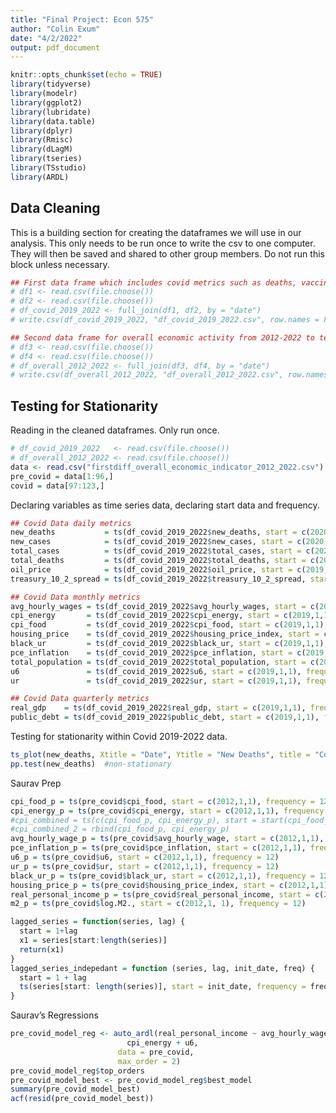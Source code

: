 ```yaml
---
title: "Final Project: Econ 575"
author: "Colin Exum"
date: "4/2/2022"
output: pdf_document
---
```


```r
knitr::opts_chunk$set(echo = TRUE)
library(tidyverse)
library(modelr)
library(ggplot2)
library(lubridate)
library(data.table)
library(dplyr)
library(Rmisc)
library(dLagM)
library(tseries)
library(TSstudio)
library(ARDL)
```


## Data Cleaning ##
This is a building section for creating the dataframes we will use in our analysis. This only needs to be run once to write the csv to one computer. They will then be saved and shared to other group members. Do not run this block unless necessary. 
```r
## First data frame which includes covid metrics such as deaths, vaccinations, cases, etc...
# df1 <- read.csv(file.choose())
# df2 <- read.csv(file.choose())
# df_covid_2019_2022 <- full_join(df1, df2, by = "date")
# write.csv(df_covid_2019_2022, "df_covid_2019_2022.csv", row.names = FALSE)

## Second data frame for overall economic activity from 2012-2022 to test differences pre and post covid. 
# df3 <- read.csv(file.choose())
# df4 <- read.csv(file.choose())
# df_overall_2012_2022 <- full_join(df3, df4, by = "date")
# write.csv(df_overall_2012_2022, "df_overall_2012_2022.csv", row.names = FALSE)
```

## Testing for Stationarity  ##
Reading in the cleaned dataframes. Only run once. 
```r
# df_covid_2019_2022   <- read.csv(file.choose())
# df_overall_2012_2022 <- read.csv(file.choose())
data <- read.csv("firstdiff_overall_economic_indicator_2012_2022.csv")
pre_covid = data[1:96,]
covid = data[97:123,]
```

Declaring variables as time series data, declaring start data and frequency. 
```r
## Covid Data daily metrics
new_deaths           = ts(df_covid_2019_2022$new_deaths, start = c(2020,1,9), frequency = 365)
new_cases            = ts(df_covid_2019_2022$new_cases, start = c(2020,1,9), frequency = 365)
total_cases          = ts(df_covid_2019_2022$total_cases, start = c(2020,2,24), frequency = 365)
total_deaths         = ts(df_covid_2019_2022$total_deaths, start = c(2020,3,23), frequency = 365)
oil_price            = ts(df_covid_2019_2022$oil_price, start = c(2019,1,2), frequency = 365)
treasury_10_2_spread = ts(df_covid_2019_2022$treasury_10_2_spread, start = c(2019,1,2), frequency = 365)

## Covid Data monthly metrics
avg_hourly_wages = ts(df_covid_2019_2022$avg_hourly_wages, start = c(2019,1,1), frequency = 12)
cpi_energy       = ts(df_covid_2019_2022$cpi_energy, start = c(2019,1,1), frequency = 12)
cpi_food         = ts(df_covid_2019_2022$cpi_food, start = c(2019,1,1), frequency = 12)
housing_price    = ts(df_covid_2019_2022$housing_price_index, start = c(2019,1,1), frequency = 12)
black_ur         = ts(df_covid_2019_2022$black_ur, start = c(2019,1,1), frequency = 12)
pce_inflation    = ts(df_covid_2019_2022$pce_inflation, start = c(2019,1,1), frequency = 12)
total_population = ts(df_covid_2019_2022$total_population, start = c(2019,1,1), frequency = 12)
u6               = ts(df_covid_2019_2022$u6, start = c(2019,1,1), frequency = 12)
ur               = ts(df_covid_2019_2022$ur, start = c(2019,1,1), frequency = 12)

## Covid Data quarterly metrics
real_gdp    = ts(df_covid_2019_2022$real_gdp, start = c(2019,1,1), frequency = 4)
public_debt = ts(df_covid_2019_2022$public_debt, start = c(2019,1,1), frequency = 4)
```
Testing for stationarity within Covid 2019-2022 data. 
```r
ts_plot(new_deaths, Xtitle = "Date", Ytitle = "New Deaths", title = "Covid Data 2019-2022")
pp.test(new_deaths)  #non-stationary

```

Saurav Prep
```r
cpi_food_p = ts(pre_covid$cpi_food, start = c(2012,1,1), frequency = 12)
cpi_energy_p = ts(pre_covid$cpi_energy, start = c(2012,1,1), frequency = 12)
#cpi_combined = ts(c(cpi_food_p, cpi_energy_p), start = start(cpi_food_p), frequency = frequency(cpi_food_p))
#cpi_combined_2 = rbind(cpi_food_p, cpi_energy_p)
avg_hourly_wage_p = ts(pre_covid$avg_hourly_wage, start = c(2012,1,1), frequency = 12)
pce_inflation_p = ts(pre_covid$pce_inflation, start = c(2012,1,1), frequency = 12)
u6_p = ts(pre_covid$u6, start = c(2012,1,1), frequency = 12)
ur_p = ts(pre_covid$ur, start = c(2012,1,1), frequency = 12)
black_ur_p = ts(pre_covid$black_ur, start = c(2012,1,1), frequency = 12)
housing_price_p = ts(pre_covid$housing_price_index, start = c(2012,1,1), frequency = 12)
real_personal_income_p = ts(pre_covid$real_personal_income, start = c(2012,1,1), frequency = 12)
m2_p = ts(pre_covid$log.M2., start = c(2012,1, 1), frequency = 12)

lagged_series = function(series, lag) {
  start = 1+lag
  x1 = series[start:length(series)]
  return(x1)
}
lagged_series_indepedant = function (series, lag, init_date, freq) {
  start = 1 + lag
  ts(series[start: length(series)], start = init_date, frequency = freq)
}
```

Saurav's Regressions
```r
pre_covid_model_reg <- auto_ardl(real_personal_income ~ avg_hourly_wage + pce_inflation + cpi_food + 
                          cpi_energy + u6,
                        data = pre_covid, 
                        max_order = 2)
pre_covid_model_reg$top_orders
pre_covid_model_best <- pre_covid_model_reg$best_model
summary(pre_covid_model_best)
acf(resid(pre_covid_model_best))

```
